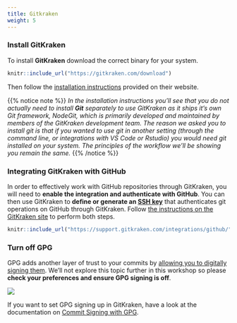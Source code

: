 ```yaml
---
title: Gitkraken
weight: 5
---
```


### Install GitKraken

To install **GitKraken** download the correct binary for your system.


```r
knitr::include_url("https://gitkraken.com/download")
```


Then follow the [installation instructions](https://support.gitkraken.com/how-to-install/) provided on their website. 

{{% notice note %}} 
_In the installation instructions you'll see that you do not actually need to install **Git** separately to use GitKraken as it ships it's own Git framework, NodeGit, which is primarily developed and maintained by members of the GitKraken development team. The reason we asked you to install git is that if you wanted to use git in another setting (through the command line, or integrations with VS Code or Rstudio) you would need git installed on your system. The principles of the workflow we'll be showing you remain the same._
{{% /notice %}}

### Integrating GitKraken with GitHub

In order to effectively work with GitHub repositories through GitKraken, you will need to **enable the integration and authenticate with GitHub**. You can then use GitKraken to **define or generate an [SSH key](https://docs.github.com/en/github/authenticating-to-github/connecting-to-github-with-ssh/generating-a-new-ssh-key-and-adding-it-to-the-ssh-agent)** that authenticates git operations on GitHub through GitKraken. Follow [the instructions on the GitKraken site](https://support.gitkraken.com/integrations/github/) to perform both steps.

```r
knitr::include_url("https://support.gitkraken.com/integrations/github/")
```


### Turn off GPG

GPG adds another layer of trust to your commits by [allowing you to digitally signing them](https://git-scm.com/book/en/v2/Git-Tools-Signing-Your-Work). We'll not explore this topic further in this workshop so please **check your preferences and ensure GPG signing is off**.

![](/images/gpg_off.png)

If you want to set GPG signing up in GitKraken, have a look at the documentation on [Commit Signing with GPG](https://support.gitkraken.com/git-workflows-and-extensions/commit-signing-with-gpg/).
